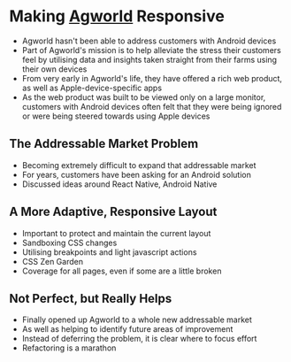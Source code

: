 
<Meta
  description='Making Agworld Responsive'
  url='https://phobon.io/writing/making-agworld-responsive'
  image='https://phobon.io/writing/making-agworld-responsive/index.webp'
/>

# Making [Agworld](https://agworld.com) Responsive

- Agworld hasn't been able to address customers with Android devices
- Part of Agworld's mission is to help alleviate the stress their customers feel by utilising data and insights taken straight from their farms using their own devices
- From very early in Agworld's life, they have offered a rich web product, as well as Apple-device-specific apps
- As the web product was built to be viewed only on a large monitor, customers with Android devices often felt that they were being ignored or were being steered towards using Apple devices

## The Addressable Market Problem

- Becoming extremely difficult to expand that addressable market
- For years, customers have been asking for an Android solution
- Discussed ideas around React Native, Android Native

## A More Adaptive, Responsive Layout

- Important to protect and maintain the current layout
- Sandboxing CSS changes
- Utilising breakpoints and light javascript actions
- CSS Zen Garden
- Coverage for all pages, even if some are a little broken

## Not Perfect, but Really Helps

- Finally opened up Agworld to a whole new addressable market
- As well as helping to identify future areas of improvement
- Instead of deferring the problem, it is clear where to focus effort
- Refactoring is a marathon
